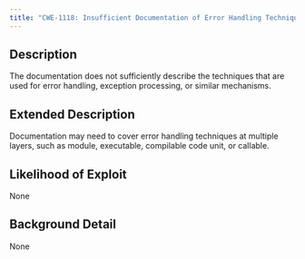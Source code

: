 ```yaml
---
title: "CWE-1118: Insufficient Documentation of Error Handling Techniques"
---
```


## Description
The documentation does not sufficiently describe the techniques
					that are used for error handling, exception processing, or similar
					mechanisms.

## Extended Description
Documentation may need to cover error handling techniques at multiple layers, such as module, executable, compilable code unit, or callable.

## Likelihood of Exploit
None

## Background Detail
None
        